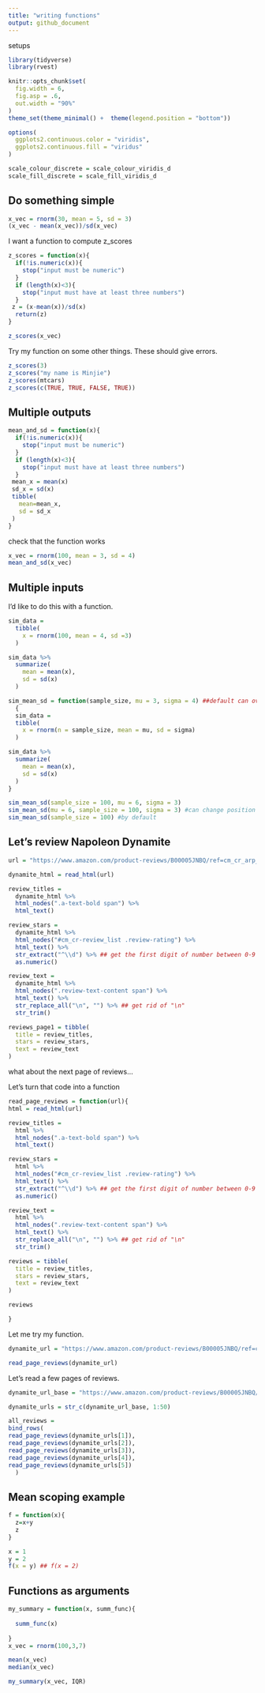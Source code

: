 ```yaml
---
title: "writing functions"
output: github_document
---
```


setups
```r
library(tidyverse)
library(rvest)

knitr::opts_chunk$set(
  fig.width = 6,
  fig.asp = .6,
  out.width = "90%"
)
theme_set(theme_minimal() +  theme(legend.position = "bottom"))

options(
  ggplots2.continuous.color = "viridis",
  ggplots2.continuous.fill = "viridus"
)

scale_colour_discrete = scale_colour_viridis_d
scale_fill_discrete = scale_fill_viridis_d
```

## Do something simple
```r
x_vec = rnorm(30, mean = 5, sd = 3)
(x_vec - mean(x_vec))/sd(x_vec)
```

I want a function to compute z_scores
```r
z_scores = function(x){
  if(!is.numeric(x)){
    stop("input must be numeric")
  }
  if (length(x)<3){
    stop("input must have at least three numbers")
  }
 z = (x-mean(x))/sd(x)
  return(z)
}

z_scores(x_vec)
```

Try my function on some other things. These should give errors.
```r
z_scores(3)
z_scores("my name is Minjie")
z_scores(mtcars)
z_scores(c(TRUE, TRUE, FALSE, TRUE))
```

## Multiple outputs
```r
mean_and_sd = function(x){
  if(!is.numeric(x)){
    stop("input must be numeric")
  }
  if (length(x)<3){
    stop("input must have at least three numbers")
  }
 mean_x = mean(x)
 sd_x = sd(x)
 tibble(
   mean=mean_x,
   sd = sd_x
 )
}

```

check that the function works

```r
x_vec = rnorm(100, mean = 3, sd = 4)
mean_and_sd(x_vec)
```

## Multiple inputs
I'd like to do this with a function.
```r
sim_data = 
  tibble(
    x = rnorm(100, mean = 4, sd =3)
  )

sim_data %>% 
  summarize(
    mean = mean(x),
    sd = sd(x)
  )
```


```r
sim_mean_sd = function(sample_size, mu = 3, sigma = 4) ##default can overwritten
  { 
  sim_data = 
  tibble(
    x = rnorm(n = sample_size, mean = mu, sd = sigma)
  )

sim_data %>% 
  summarize(
    mean = mean(x),
    sd = sd(x)
  )
}

sim_mean_sd(sample_size = 100, mu = 6, sigma = 3)
sim_mean_sd(mu = 6, sample_size = 100, sigma = 3) #can change position
sim_mean_sd(sample_size = 100) #by default
```

## Let's review Napoleon Dynamite
```r
url = "https://www.amazon.com/product-reviews/B00005JNBQ/ref=cm_cr_arp_d_viewopt_rvwer?ie=UTF8&reviewerType=avp_only_reviews&sortBy=recent&pageNumber=1"

dynamite_html = read_html(url)

review_titles = 
  dynamite_html %>%
  html_nodes(".a-text-bold span") %>%
  html_text()

review_stars = 
  dynamite_html %>%
  html_nodes("#cm_cr-review_list .review-rating") %>%
  html_text() %>%
  str_extract("^\\d") %>% ## get the first digit of number between 0-9 at the beginning of that string
  as.numeric()

review_text = 
  dynamite_html %>%
  html_nodes(".review-text-content span") %>%
  html_text() %>% 
  str_replace_all("\n", "") %>% ## get rid of "\n"
  str_trim()

reviews_page1 = tibble(
  title = review_titles,
  stars = review_stars,
  text = review_text
)
```

what about the next page of reviews...

Let's turn that code into a function
```r

read_page_reviews = function(url){
html = read_html(url)

review_titles = 
  html %>%
  html_nodes(".a-text-bold span") %>%
  html_text()

review_stars = 
  html %>%
  html_nodes("#cm_cr-review_list .review-rating") %>%
  html_text() %>%
  str_extract("^\\d") %>% ## get the first digit of number between 0-9 at the beginning of that string
  as.numeric()

review_text = 
  html %>%
  html_nodes(".review-text-content span") %>%
  html_text() %>% 
  str_replace_all("\n", "") %>% ## get rid of "\n"
  str_trim()

reviews = tibble(
  title = review_titles,
  stars = review_stars,
  text = review_text
)

reviews

}
```

Let me try my function.
```r
dynamite_url = "https://www.amazon.com/product-reviews/B00005JNBQ/ref=cm_cr_arp_d_viewopt_rvwer?ie=UTF8&reviewerType=avp_only_reviews&sortBy=recent&pageNumber=3"

read_page_reviews(dynamite_url)
```


Let's read a few pages of reviews.
```r
dynamite_url_base = "https://www.amazon.com/product-reviews/B00005JNBQ/ref=cm_cr_arp_d_viewopt_rvwer?ie=UTF8&reviewerType=avp_only_reviews&sortBy=recent&pageNumber="

dynamite_urls = str_c(dynamite_url_base, 1:50)

all_reviews =
bind_rows(
read_page_reviews(dynamite_urls[1]),
read_page_reviews(dynamite_urls[2]),
read_page_reviews(dynamite_urls[3]),
read_page_reviews(dynamite_urls[4]),
read_page_reviews(dynamite_urls[5])
  )
```

## Mean scoping example
```r
f = function(x){
  z=x+y
  z
}

x = 1
y = 2
f(x = y) ## f(x = 2)
```

## Functions as arguments
```r
my_summary = function(x, summ_func){
  
  summ_func(x)
  
}
x_vec = rnorm(100,3,7)

mean(x_vec)
median(x_vec)

my_summary(x_vec, IQR)
```

